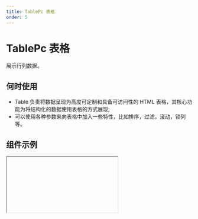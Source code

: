 ```yaml
---
title: TablePc 表格
order: 5
---
```


# TablePc 表格

展示行列数据。

## 何时使用

- Table 负责将数据呈现为高度可定制和具备可访问性的 HTML 表格，其核心功能为将结构化的数据使用表格的方式展现;
- 可以使用各种参数来向表格中加入一些特性，比如排序，过滤，滚动，锁列等。

## 组件示例


<Iframe url="https://www.aliwork.com/developer/table-pc-v2?isRenderNav=false" />

## 组件属性


<AttrTable
  dataSource={[
    {
      code: "columns",
      type: "array",
      default: "-",
      desc: "可通过绑定数据源设置数据列",
    },
     {
      code: "title",
      type: "string",
      default: "-",
      desc: "设置标题名称",
    },
    {
      code: "dataKey",
      type: "string",
      default: "-",
      desc: "设置数据字段名称",
    },
    {
      code: "dataType",
      type: "array",
      default: "-",
      desc: "设置数据类型",
    },
    {
      code: "float",
      type: "string",
      default: `'none'`,
      desc: "设置图片浮动(仅移动端卡片模式生效)",
    },
    {
      code: "imageProps",
      type: "Object",
      default: "-",
      desc: "设置图片样式",
    },
    {
      code: "imageWrapProps",
      type: "Object",
      default: "-",
      desc: "设置图片容器样式",
    },
    {
      code: "imageOnClick",
      type: "(e: object, column: object)=>void",
      default: "-",
      desc: "设置图片点击回调",
    },
    {  
      code: "enumBadgeType",
      type: "string",
      default: `'background'`,
      desc: "文字颜色由枚举数据的 color 决定，可选值",
    },
    {  
      code: "enumData",
      type: "array",
      default: "-",
      desc: "设置枚举数据",
    },
    {  
      code: "editType",
      type: "string",
      default: `'text'`,
      desc: "设置编辑格式",
    },
    {  
      code: "timeFormatter",
      type: "string",
      default: `'YYYY-MM-DD HH:mm:ss'`,
      desc: "设置时间格式",
    },
    {  
      code: "width",
      type: "number",
      default: "200",
      desc: "设置宽度",
    },
    {  
      code: "align",
      type: "string",
      default: `'left'`,
      desc: "设置对齐方式",
    },
    {  
      code: "lock",
      type: "string",
      default: `'none'`,
      desc: "设置列固定",
    },
    {  
      code: "groupName",
      type: "string",
      default: "-",
      desc: "设置分组标题",
    },
    {  
      code: "almessageign",
      type: "string",
      default: "-",
      desc: "设置用户提示",
    },
    {  
      code: "sortable",
      type: "boolean",
      default: "false",
      desc: "设置是否显示排序",
    },
    {  
      code: "highlight",
      type: "boolean",
      default: "false",
      desc: "设置是否突出显示(仅移动端卡片模式下有效)",
    },
    {  
      code: "hidden",
      type: "boolean",
      default: "false",
      desc: "设置是否隐藏",
    },
    {  
      code: "resizable",
     type: "boolean",
      default: "false",
      desc: "设置是否列宽调整",
    },
    {
      code: "titleRender",
      type: "()=>ReactNode",
      default: "-",
      desc: "标题定制渲染",
    },
    {
      code: "render",
      type: "()=>ReactNode",
      default: "-",
      desc: "内容定制渲染",
    },
    {
      code: "canEdit",
      type: "(rowData: object)=>{true}",
      default: "-",
      desc: "是否可以编辑",
    },
    {
      code: "renderField",
      type: "()=>ReactNode",
      default: "-",
      desc: "编辑态定制渲染",
    },
    {
      code: "editProps",
      type: "object",
      default: "-",
      desc: "编辑配置",
    },
    {
      code: "filters",
      type: "string",
      default: "-",
      desc: "生成过滤的菜单",
    },
    {
      code: "filterMode",
      type: "string",
      default: `'multiple'`,
      desc: "设置过滤模式",
    },
    {
      code: "data",
      type: "object",
      default: "-",
      desc: "数据源",
    },
    {
      code: "primaryKey",
      type: "string",
      default: `'id'`,
      desc: "设置数据主键",
    },
    {
      code: "loading",
      type: "boolean",
      default: "false",
      desc: "设置加载状态",
    },
    {
      code: "actionTitle",
      type: "string",
      default: `'操作'`,
      desc: "设置操作列标题",
    },
    {
      code: "actionWidth",
      type: "Number",
      default: "0",
      desc: "设置操作列宽度",
    },
    {
      code: "actionType",
      type: "String",
      default: `'link'`,
      desc: "设置操作列按钮类型",
    },
    {
      code: "actionFixed",
      type: "String",
      default: `'none'`,
      desc: "设置操作列列固定",
    },
    {
      code: "actionHidden",
      type: "Boolean",
      default: "false",
      desc: "设置操作列是否隐藏",
    },
    {
      code: "maxWebShownActionCount",
      type: "Number",
      default: "3",
      desc: "设置最大展示数量",
    },
    {
      code: "title",
      type: "string",
      default: `'详情'`,
      desc: "设置操作项:标题",
    },
    {
      code: "mode",
      type: "string",
      default: `'VIEW'`,
      desc: "设置操作项:在编辑状态显示",
    },
    {
      code: "device",
      type: "string",
      default: "-",
      desc: "设置操作项:在特定端显示",
    },
    {
      code: "callback",
      type: "(rowData: object)=>void",
      default: "-",
      desc: "设置操作项:回调函数",
    },
    {
      code: "render",
      type: "(title: object,rowData: object)=>{title}",
      default: "-",
      desc: "设置操作项:定制渲染",
    },
    {
      code: "showActionBar",
      type: "boolean",
      default: "true",
      desc: "设置顶部操作:显示操作条",
    },
    {
      code: "actionBar",
      type: "array",
      default: "[{"title": {"zh_CN": "操作1","en_US": "Action 1","type": "i18n"},"option": "callback"}]",
      desc: "设置顶部操作:操作条",
    },
    {
      code: "title",
      type: "string",
      default: `'操作'`,
      desc: "设置顶部操作:操作条标题",
    },
    {
      code: "callback",
      type: "()=>void",
      default: "-",
      desc: "设置顶部操作:操作条回调函数",
    },
    {
      code: "isDisabled",
      type: "()=>{false}",
      default: "true",
      desc: "设置顶部操作:操作条操作是否禁用",
    },
    {
      code: "pageMode",
      type: "string",
      default: "-",
      desc: "设置顶部操作:操作条页面跳转,关联页面状态",
    },
    {
      code: "isDisabled",
      type: "()=>{false}",
      default: "-",
      desc: "设置顶部操作:操作条页面跳转,是否禁用",
    },
    {
      code: "showLinkBar",
      type: "boolean",
      default: "true",
      desc: "设置顶部操作:是否显示外链条",
    },
    {
      code: "title",
      type: "string",
      default: `'外链操作'`,
      desc: "设置顶部操作:外链操作条,外链操作标题",
    },
    {
      code: "callback",
      type: "()=>void",
      default: "-",
      desc: "设置顶部操作:外链操作条,外链操作回调",
    },
    {
      code: "showSearch",
      type: "boolean",
      default: "true",
      desc: "设置顶部操作:显示搜索条",
    },
    {
      code: "searchBarPlaceholder",
      type: "string",
      default: `'请搜索'`,
      desc: "设置顶部操作:显示搜索条占位符",
    },
    {
      code: "showCustomCoulmn",
      type: "Boolean",
      default: "false",
      desc: "设置顶部操作:显示列筛选器",
    },
    {
      code: "onColumnsChange",
      type: "(columns: object)=>void",
      default: "-",
      desc: "设置顶部操作:列筛选器回调",
    },
    {
      code: "showCustomBarItem",
      type: "boolean",
      default: "false",
      desc: "设置顶部操作:显示自定义区域",
    },
    {
      code: "showCustomCoulmn",
      type: "()=>void",
      default: "-",
      desc: "设置顶部操作:自定义区域渲染",
    },
    {
      code: "theme",
      type: "string",
      default: `'split'`,
      desc: '设置风格和样式:主题',
    },
    {
      code: "hasHeader",
      type: "boolean",
      default: "true",
      desc: '设置风格和样式:显示表头',
    },
    {
      code: "fixedHeader",
      type: "boolean",
      default: "true",
      desc: '设置风格和样式:表头是否固定',
    },
    {
      code: "maxBodyHeight",
      type: "number",
      default: "0",
      desc: '设置风格和样式:表头是否固定,最大内容区域的高度',
    },
    {
      code: "stickyHeader",
      type: "boolean",
      default: "false",
      desc: '设置风格和样式:表头是否是sticky',
    },
    {
      code: "useVirtual",
      type: "boolean",
      default: "false",
      desc: '设置风格和样式:虚拟滚动',
    },
    {
      code: "setLoadingComponent",
      type: "boolean",
      default: "false",
      desc: '设置风格和样式:自定义loading组件',
    },
    {
      code: "loadingComponent",
      type: "()=>ReactNode",
      default: "-",
      desc: '设置风格和样式:设置loading组件',
    },
    {
      code: "cellProps",
      type: "(rowIndex: number,colIndex: number,dataIndex: number,record: object)=>void",
      default: "-",
      desc: "设置风格和样式:单元格分割合并",
    },
    {
      code: "rowProps",
      type: "(record: object,index: number)=>void",
      default: "-",
      desc: "设置风格和样式: 单元格行属性配置",
    },
    {
      code: "setEmptyContent",
      type: "boolean",
      default: "false",
      desc: "设置风格和样式:自定义空数据渲染",
    },
    {
      code: "emptyContent",
      type: "()=>ReactNode",
      default: "-",
      desc: "设置风格和样式:空数据渲染",
    },
    {
      code: "showRowSelector",
      type: "boolean",
      default: "false",
      desc: "设置行选择器:是否显示",
    },
    {
      code: "mode",
      type: "string",
      default: `'multiple'`,
      desc: "设置行选择器:类型",
    },
    {
      code: "selectedRowKeys",
      type: "string",
      default: "-",
      desc: "设置行选择器:已选中的行",
    },
    {
      code: "onChange",
      type: "(selectedRowKeys: array,records: array)=>void",
      default: "-",
      desc: "设置行选择器:选择变动回调",
    },
    {
      code: "onSelect",
      type: "({selected: boolean,rowData: object,selectedRows: array})=>void",
      default: "-",
      desc: "设置行选择器:单行选择回调",
    },
    {
      code: "onSelectAll",
      type: "(selected: boolean,selectedRows: array)=>void",
      default: "-",
      desc: "设置行选择器:全部选择回调",
    },
    {
      code: "columnProps",
      type: "()=>void",
      default: "-",
      desc: "设置行选择器:选择列属性",
    },
    {
      code: "getProps",
      type: "(rowData: object,index: number)=>void",
      default: "-",
      desc: "设置行选择器:选择器属性",
    },
    {
      code: "titleProps",
      type: "(rowData: object,index: number)=>void",
      default: "",
      desc: "设置行选择器:选择列列标题属性",
    },
    {
      code: "titleAddons",
      type: "(rowData: object,index: number)=>{false}",
      default: "",
      desc: "设置行选择器:选择列列标题元素",
    },
    {
      code: "isPagination",
      type: "boolean",
      default: "true",
      desc: "分页设置:使用分页",
    },

     {
      code: "pagination",
      type: "string",
      default: `'right'`,
      desc: "分页设置:分页位置",
    },
    {
      code: "size",
      type: "string",
      default:`'medium'`,
      desc: "分页设置:分页尺寸",
    },
    {
      code: "type",
      type: "string",
      default:`'normal'`,
      desc: "分页设置:分页类型",
    },
    {
      code: "shape",
      type: "string",
      default: 'arrow-only',
      desc: "分页设置:前进后退按钮样式",
    },
    {
      code: "pageSizeSelector",
      type: "Boolean",
      default: "false",
      desc: "分页设置:每页显示选择器类型",
    },
    {
      code: "pageSizeList",
      type: "array",
      default: "[5,10,20]",
      desc: "分页设置:每页显示选择器可选值",
    },
    {
      code: "pageSize",
      type: "number",
      default: "10",
      desc: "分页设置:pageSize",
    },
    {
      code: "pageSizePosition",
      type: "string",
      default: `'end'`,
      desc: "分页设置:每页显示选择器在组件中的位置",
    },
    {
      code: "pageShowCount",
      type: "number",
      default: "5",
      desc: "分页设置:页码显示数量",
    },
    {
      code: "isPagination",
      type: "Boolean",
      default: "false",
      desc: "分页设置:当分页数为1时，是否隐藏分页器",
    },
    {
      code: "showMiniPager",
      type: "Boolean",
      default: "false",
      desc: "分页设置:是否显示顶部的迷你分页(仅对 PC 端渲染有效)",
    },
    {
      code: "isExpand",
      type: "Boolean",
      default: "false",
      desc: "设置可折叠/树形表格:启用折叠",
    },
    {
      code: "hasExpandedRowCtrl",
      type: "Boolean",
      default: "true",
      desc: "设置可折叠/树形表格:启用折叠,折叠按钮",
    },
    {
      code: "expandedRowIndent",
      type: "array",
      default: "[]",
      desc: "设置可折叠/树形表格:启用折叠,额外渲染行的缩进",
    },
    {
      code: "expandedRowRender",
      type: "(record: object,index: number)=>{""}",
      default: "-",
      desc: "设置可折叠/树形表格:启用折叠,额外渲染行的渲染函数",
    },
    {
      code: "getExpandedColProps",
      type: "(record: object,index: number)=>{""}",
      default: "-",
      desc: "设置可折叠/树形表格:启用折叠,设置额外渲染行的属性",
    },
    {
      code: "openRowKeys",
      type: "string",
      default: "-",
      desc: "设置可折叠/树形表格:启用折叠,默认展开渲染的行",
    },
    {
      code: "onRowOpen",
      type: "(openRowKeys: array,currentRowKey: string,expanded: boolean,currentRecord: object)=>void",
      default: "-",
      desc: "设置可折叠/树形表格:启用折叠,展开收起时触发的事件",
    },
    {
      code: "isTree",
      type: "boolean",
      default: "false",
      desc: "设置可折叠/树形表格:启用树形",
    },
    {
      code: "openRowKeys",
      type: "string",
      default: "-",
      desc: "设置可折叠/树形表格:启用树形:默认展开渲染的行",
    },
    {
      code: "onRowOpen",
      type: "(openRowKeys: array,currentRowKey: string,expanded: boolean,currentRecord: object)=>void",
      default: "-",
      desc: "设置可折叠/树形表格:启用树形,展开收起时触发的事件",
    },

    {
      code: "mobileMode",
      type: "string",
      default: 'normal',
      desc: "移动端特有配置:展示风格",
    },
    {
      code: "mobileExpanViewMode",
      type: "string",
      default: 'normal',
      desc: "移动端特有配置:展开方式",
    },
      {
      code: "mobileDefaultCardColumns",
      type: "string",
      default: '4',
      desc: "移动端特有配置:展开方式,默认字段数",
    },
      {
      code: "mobileActionsStyle",
      type: "string",
      default: "-",
      desc: "移动端特有配置:设置展开方式,操作风格",
    },
    {
      code: "mobileMargin",
      type: "number",
      default: "0",
      desc: "移动端特有配置:设置默认外边距",
    },
    {
      code: "noPadding",
      type: "boolean",
      default: "false",
      desc: "高级:设置隐藏边距",
    },
    {
      code: "useStickyLock",
      type: "boolean",
      default: "false",
      desc: "高级:设置列固定优化",
    },

  ]}
/> 
